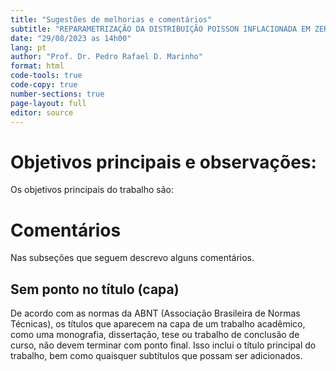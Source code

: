 ```yaml
---
title: "Sugestões de melhorias e comentários"
subtitle: "REPARAMETRIZAÇÃO DA DISTRIBUIÇÃO POISSON INFLACIONADA EM ZERO: ESTIMAÇÃO E APLICAÇÃO"
date: "29/08/2023 as 14h00"
lang: pt
author: "Prof. Dr. Pedro Rafael D. Marinho"
format: html
code-tools: true
code-copy: true
number-sections: true
page-layout: full
editor: source
---
```


# Objetivos principais e observações:

Os objetivos principais do trabalho são:

# Comentários

Nas subseções que seguem descrevo alguns comentários.

## Sem ponto no título (capa)

De acordo com as normas da ABNT (Associação Brasileira de Normas Técnicas), os títulos que aparecem na capa de um trabalho acadêmico, como uma monografia, dissertação, tese ou trabalho de conclusão de curso, não devem terminar com ponto final. Isso inclui o título principal do trabalho, bem como quaisquer subtítulos que possam ser adicionados.